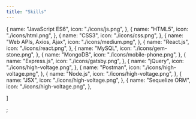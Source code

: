 ```yaml
---
title: "Skills"
---
```


  {
    name: "JavaScript ES6",
    icon: "./icons/js.png",
  },
  {
    name: "HTML5",
    icon: "./icons/html.png",
  },
  {
    name: "CSS3",
    icon: "./icons/css.png",
  },
  {
    name: "Web APIs, Axios, Ajax",
    icon: "./icons/medium.png",
  },
  {
    name: "React.js",
    icon: "./icons/react.png",
  },
  {
    name: "MySQL",
    icon: "./icons/gem-stone.png",
  },
  {
    name: "MongoDB",
    icon: "./icons/mobile-phone.png",
  },
  {
    name: "Express.js",
    icon: "./icons/gatsby.png",
  },
  {
    name: "jQuery",
    icon: "./icons/high-voltage.png",
  },
  {
    name: "Postman",
    icon: "./icons/high-voltage.png",
  },
  {
    name: "Node.js",
    icon: "./icons/high-voltage.png",
  },
  {
    name: "JSX",
    icon: "./icons/high-voltage.png",
  },
  {
    name: "Sequelize ORM",
    icon: "./icons/high-voltage.png",
  },
   
]

;
